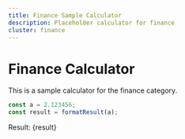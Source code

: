 ```yaml
---
title: Finance Sample Calculator
description: Placeholder calculator for finance
cluster: finance
---
```



# Finance Calculator

This is a sample calculator for the finance category.

```js
const a = 2.123456;
const result = formatResult(a);
```

Result: {result}
